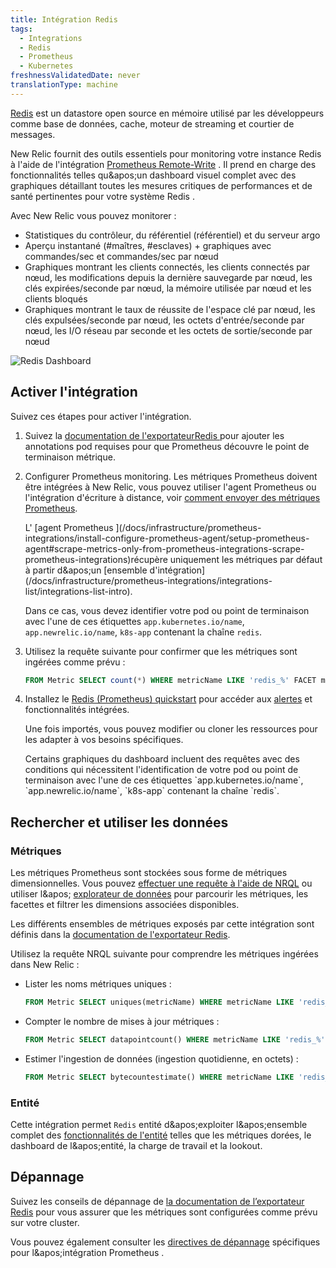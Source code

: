 ```yaml
---
title: Intégration Redis
tags:
  - Integrations
  - Redis
  - Prometheus
  - Kubernetes
freshnessValidatedDate: never
translationType: machine
---
```


[Redis](https://redis.io/) est un datastore open source en mémoire utilisé par les développeurs comme base de données, cache, moteur de streaming et courtier de messages.

New Relic fournit des outils essentiels pour monitoring votre instance Redis à l&apos;aide de l&apos;intégration [Prometheus Remote-Write](/docs/infrastructure/prometheus-integrations/install-configure-remote-write/set-your-prometheus-remote-write-integration/) . Il prend en charge des fonctionnalités telles qu&amp;apos;un dashboard visuel complet avec des graphiques détaillant toutes les mesures critiques de performances et de santé pertinentes pour votre système Redis .

Avec New Relic vous pouvez monitorer :

* Statistiques du contrôleur, du référentiel (référentiel) et du serveur argo
* Aperçu instantané (#maîtres, #esclaves) + graphiques avec commandes/sec et commandes/sec par nœud
* Graphiques montrant les clients connectés, les clients connectés par nœud, les modifications depuis la dernière sauvegarde par nœud, les clés expirées/seconde par nœud, la mémoire utilisée par nœud et les clients bloqués
* Graphiques montrant le taux de réussite de l&apos;espace clé par nœud, les clés expulsées/seconde par nœud, les octets d&apos;entrée/seconde par nœud, les I/O réseau par seconde et les octets de sortie/seconde par nœud

<img title="Redis Dashboard" alt="Redis Dashboard" src="/images/kubernetes_screenshot-crop_redis-dashboard.webp" />

## Activer l&apos;intégration

Suivez ces étapes pour activer l&apos;intégration.

1. Suivez la [documentation de l&apos;exportateurRedis ](https://github.com/prometheus-community/helm-charts/tree/main/charts/prometheus-redis-exporter)pour ajouter les annotations pod requises pour que Prometheus découvre le point de terminaison métrique.

2. Configurer Prometheus monitoring. Les métriques Prometheus doivent être intégrées à New Relic, vous pouvez utiliser l&apos;agent Prometheus ou l&apos;intégration d&apos;écriture à distance, voir [comment envoyer des métriques Prometheus](/docs/infrastructure/prometheus-integrations/get-started/send-prometheus-metric-data-new-relic/).

   <Callout variant="important">
     L&apos; [agent Prometheus ](/docs/infrastructure/prometheus-integrations/install-configure-prometheus-agent/setup-prometheus-agent#scrape-metrics-only-from-prometheus-integrations-scrape-prometheus-integrations)récupère uniquement les métriques par défaut à partir d&amp;apos;un [ensemble d&apos;intégration](/docs/infrastructure/prometheus-integrations/integrations-list/integrations-list-intro).

     Dans ce cas, vous devez identifier votre pod ou point de terminaison avec l&apos;une de ces étiquettes `app.kubernetes.io/name`, `app.newrelic.io/name`, `k8s-app` contenant la chaîne `redis`.
   </Callout>

3. Utilisez la requête suivante pour confirmer que les métriques sont ingérées comme prévu :

   ```sql
   FROM Metric SELECT count(*) WHERE metricName LIKE 'redis_%' FACET metricName LIMIT MAX
   ```

4. Installez le [Redis (Prometheus) quickstart](https://newrelic.com/instant-observability/redis-prometheus) pour accéder aux <InlinePopover type="dashboards" />[alertes](/docs/alerts-applied-intelligence/new-relic-alerts/learn-alerts/introduction-alerts/) et fonctionnalités intégrées.

   Une fois importés, vous pouvez modifier ou cloner les ressources pour les adapter à vos besoins spécifiques.

   <Callout variant="important">
     Certains graphiques du dashboard incluent des requêtes avec des conditions qui nécessitent l&apos;identification de votre pod ou point de terminaison avec l&apos;une de ces étiquettes `app.kubernetes.io/name`, `app.newrelic.io/name`, `k8s-app` contenant la chaîne `redis`.
   </Callout>

## Rechercher et utiliser les données

### Métriques

Les métriques Prometheus sont stockées sous forme de métriques dimensionnelles. Vous pouvez [effectuer une requête à l&apos;aide de NRQL](/docs/telemetry-data-platform/get-data/apis/query-metric-data-type/) ou utiliser l&amp;apos; [explorateur de données](/docs/query-your-data/explore-query-data/browse-data/introduction-data-explorer/) pour parcourir les métriques, les facettes et filtrer les dimensions associées disponibles.

Les différents ensembles de métriques exposés par cette intégration sont définis dans la [documentation de l&apos;exportateur Redis](https://github.com/oliver006/redis_exporter/blob/master/README.md#whats-exported).

Utilisez la requête NRQL suivante pour comprendre les métriques ingérées dans New Relic :

* Lister les noms métriques uniques :

  ```sql
  FROM Metric SELECT uniques(metricName) WHERE metricName LIKE 'redis_%' LIMIT MAX
  ```

* Compter le nombre de mises à jour métriques :

  ```sql
  FROM Metric SELECT datapointcount() WHERE metricName LIKE 'redis_%' FACET metricName
  ```

* Estimer l&apos;ingestion de données (ingestion quotidienne, en octets) :

  ```sql
  FROM Metric SELECT bytecountestimate() WHERE metricName LIKE 'redis_%' SINCE 1 day ago
  ```

### Entité

Cette intégration permet `Redis` entité d&amp;apos;exploiter l&amp;apos;ensemble complet des [fonctionnalités de l&apos;entité](/docs/new-relic-solutions/new-relic-one/core-concepts/what-entity-new-relic/) telles que les métriques dorées, le dashboard de l&amp;apos;entité, la charge de travail et la lookout.

## Dépannage

Suivez les conseils de dépannage de [la documentation de l’exportateur Redis](https://github.com/oliver006/redis_exporter) pour vous assurer que les métriques sont configurées comme prévu sur votre cluster.

Vous pouvez également consulter les [directives de dépannage](/docs/infrastructure/prometheus-integrations/troubleshooting/no-data-appears-prometheus-integration) spécifiques pour l&amp;apos;intégration Prometheus .